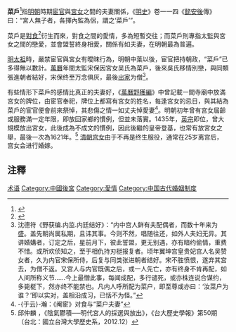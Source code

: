 {{Otheruses|菜農|subject=宦官與宮女之間的夫妻關係|other=是指专门种植蔬菜为业为生的人}}
'''菜戶'''<ref>{{Cite web|url=http://www.chinesewords.org/dict/258762-501.html|title=菜戶的意思 - 漢語詞典|accessdate=2018-05-07|work=www.chinesewords.org}}</ref>指[[明朝|明朝]]時期[[宦官|宦官]]與[[宮女|宮女]]之間的夫妻關係，《[[明史|明史]]》卷一一四《[[孝哀悊皇后|懿安後]]傳》曰：“宮人無子者，各擇內監為侶，謂之‘菜戶’”。

菜戶是[[對食|對食]]<ref>{{Cite web|url=https://www.moedict.tw/%E5%B0%8D%E9%A3%9F|title=對食 - 萌典|accessdate=2018-05-07|work=www.moedict.tw|language=zh-Hant}}</ref>衍生而來，對食之間的愛情，多為短暫交往；而菜戶則專指太監與宮女之間的戀愛，並會盟誓終身相愛，關係有如夫妻，在明朝最為普遍。

[[明太祖|明太祖]]時，嚴禁宦官與宮女有曖昧行為，明朝中葉以後，宦官把持朝政，“菜戶”已多得無以數計。[[萬曆|萬曆]]年間太監宋保因宮女吴氏為菜戶，後來吳氏移情別戀，與同類張進朝者結好，宋保终至万念俱灰，最後[[出家|出家]]为僧<ref>沈德符《野获编.内监.内廷结好》：“内中宫人鲜有夫配偶者，而数十年来为盛。盖先朝尚属私期，且讳其事。今则不然，唱随往还，如外人夫妇无异。其讲婚媾者，订定之后，星前月下，彼此誓盟，更无别遇，亦有暗约偷情，重费不惜。或所欢侦知之，至于相仇持刃梃报复者。顷年翼坤宫皇贵妃宫人名吴赞女者，久为内官宋保所侍，后复与同类张进朝者结好。宋不胜愤恨，遂弃其宫去，为僧不返。又宫人与内官既偶之后，或一人先亡，亦有终身不肯再配，如人间所称义节......今上最憎此事，每闻成配，多行谴死，或亦株连说合谋约，多毙梃下，然亦终不能禁也。凡内人呼所配为菜户，即至尊或亦曰：‘汝菜户为谁？’即以实对，盖相沿成习，已恬不为怪。”</ref>。

有些情形下菜戶的感情比真正的夫妻好，《[[萬曆野獲編|萬曆野獲編]]》中曾記載一間寺廟中放滿宮女的牌位，由宦官奉祀，牌位上都寫有宮女的姓名，每逢宮女的忌日，與其結為菜戶的宦官便會前來祭悼，其悲傷之情一如丈夫悼愛妻<ref>-{于云}-瀚：《阉宦》对食与“菜户夫妻”</ref>。明朝初年曾有宮女屆齡或服務滿一定年限，即放回家鄉的慣例，但並未落實。1435年，[[明英宗|英宗]]即位，曾大規模放出宮女，此後成為不成文的慣例，因此後繼的皇帝登基，也常有放宮女之舉，最後一次為1621年。<ref>邱仲麟 ，《陰氣鬱積──明代宮人的採選與放出》，《台大歷史學報》第50期（台北：國立台灣大學歷史系，2012.12）</ref>
[[清朝宫女|清朝宫女]]由于不再是终生服役，通常在25岁离宫后，宫女会进行婚嫁。

==注釋==
<div class="references-small">
<references />
</div>

[[Category:明朝宦官|术语]]
[[Category:中國後宮|Category:中國後宮]]
[[Category:愛情|Category:愛情]]
[[Category:中国古代婚姻制度|Category:中国古代婚姻制度]]